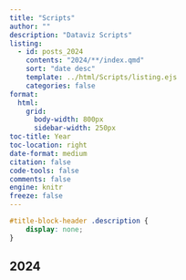 ```yaml
---
title: "Scripts"
author: ""
description: "Dataviz Scripts"
listing:
  - id: posts_2024
    contents: "2024/**/index.qmd"
    sort: "date desc"
    template: ../html/Scripts/listing.ejs
    categories: false
format:
  html:
    grid:
      body-width: 800px
      sidebar-width: 250px
toc-title: Year
toc-location: right
date-format: medium
citation: false
code-tools: false
comments: false
engine: knitr
freeze: false
---
```


```css
#title-block-header .description {
    display: none;
}
```

## 2024

:::{#posts_2024}
:::